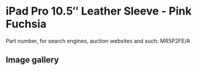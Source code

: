
# iPad Pro 10.5″ Leather Sleeve - Pink Fuchsia

Part number, for search engines, auction websites and such: MR5P2FE/A

## Image gallery

<div style={{ width: "768px" }}>
  <GalleryComponent
    images={[
      {
        original: "/everysource/MR5P2.webp",
        thumbnail: "/everypreview/MR5P2.webp",
      },
      {
        original: "/everysource/MR5P2_AV2.webp",
        thumbnail: "/everypreview/MR5P2_AV2.webp",
      },
      {
        original: "/everysource/MR5P2_AV3.webp",
        thumbnail: "/everypreview/MR5P2_AV3.webp",
      }
    ]}
  />
</div>